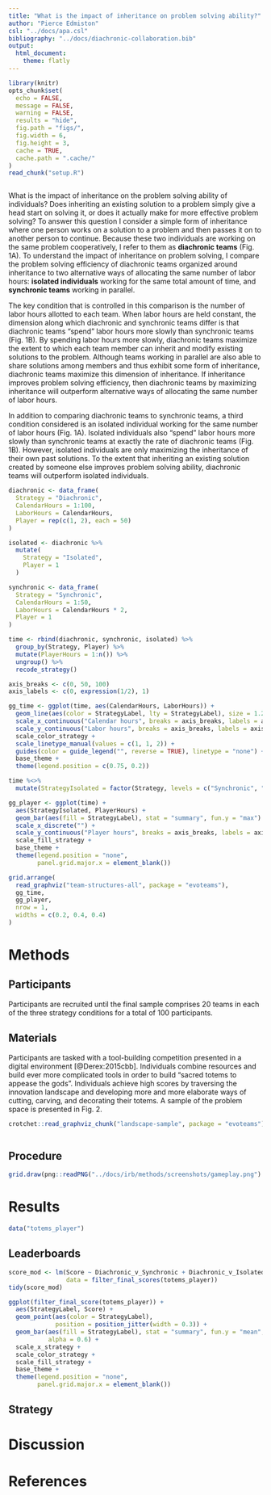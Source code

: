 ```yaml
---
title: "What is the impact of inheritance on problem solving ability?"
author: "Pierce Edmiston"
csl: "../docs/apa.csl"
bibliography: "../docs/diachronic-collaboration.bib"
output:
  html_document:
    theme: flatly
---
```


```r
library(knitr)
opts_chunk$set(
  echo = FALSE,
  message = FALSE,
  warning = FALSE,
  results = "hide",
  fig.path = "figs/",
  fig.width = 6,
  fig.height = 3,
  cache = TRUE,
  cache.path = ".cache/"
)
read_chunk("setup.R")
```

```r
```

What is the impact of inheritance on the problem solving ability of individuals? Does inheriting an existing solution to a problem simply give a head start on solving it, or does it actually make for more effective problem solving? To answer this question I consider a simple form of inheritance where one person works on a solution to a problem and then passes it on to another person to continue. Because these two individuals are working on the same problem cooperatively, I refer to them as **diachronic teams** (Fig. 1A). To understand the impact of inheritance on problem solving, I compare the problem solving efficiency of diachronic teams organized around inheritance to two alternative ways of allocating the same number of labor hours: **isolated individuals** working for the same total amount of time, and **synchronic teams** working in parallel.

The key condition that is controlled in this comparison is the number of labor hours allotted to each team. When labor hours are held constant, the dimension along which diachronic and synchronic teams differ is that diachronic teams “spend” labor hours more slowly than synchronic teams (Fig. 1B). By spending labor hours more slowly, diachronic teams maximize the extent to which each team member can inherit and modify existing solutions to the problem. Although teams working in parallel are also able to share solutions among members and thus exhibit some form of inheritance, diachronic teams maximize this dimension of inheritance. If inheritance improves problem solving efficiency, then diachronic teams by maximizing inheritance will outperform alternative ways of allocating the same number of labor hours.

In addition to comparing diachronic teams to synchronic teams, a third condition considered is an isolated individual working for the same number of labor hours (Fig. 1A). Isolated individuals also “spend” labor hours more slowly than synchronic teams at exactly the rate of diachronic teams (Fig. 1B). However, isolated individuals are only maximizing the inheritance of their own past solutions. To the extent that inheriting an existing solution created by someone else improves problem solving ability, diachronic teams will outperform isolated individuals.

```r
diachronic <- data_frame(
  Strategy = "Diachronic",
  CalendarHours = 1:100,
  LaborHours = CalendarHours,
  Player = rep(c(1, 2), each = 50)
)

isolated <- diachronic %>%
  mutate(
    Strategy = "Isolated",
    Player = 1
  )

synchronic <- data_frame(
  Strategy = "Synchronic",
  CalendarHours = 1:50,
  LaborHours = CalendarHours * 2,
  Player = 1
)

time <- rbind(diachronic, synchronic, isolated) %>%
  group_by(Strategy, Player) %>%
  mutate(PlayerHours = 1:n()) %>%
  ungroup() %>%
  recode_strategy()

axis_breaks <- c(0, 50, 100)
axis_labels <- c(0, expression(1/2), 1)

gg_time <- ggplot(time, aes(CalendarHours, LaborHours)) +
  geom_line(aes(color = StrategyLabel, lty = StrategyLabel), size = 1.2) +
  scale_x_continuous("Calendar hours", breaks = axis_breaks, labels = axis_labels) +
  scale_y_continuous("Labor hours", breaks = axis_breaks, labels = axis_labels) +
  scale_color_strategy +
  scale_linetype_manual(values = c(1, 1, 2)) +
  guides(color = guide_legend("", reverse = TRUE), linetype = "none") +
  base_theme +
  theme(legend.position = c(0.75, 0.2))

time %<>%
  mutate(StrategyIsolated = factor(Strategy, levels = c("Synchronic", "Diachronic", "Isolated")))

gg_player <- ggplot(time) +
  aes(StrategyIsolated, PlayerHours) +
  geom_bar(aes(fill = StrategyLabel), stat = "summary", fun.y = "max") +
  scale_x_discrete("") +
  scale_y_continuous("Player hours", breaks = axis_breaks, labels = axis_labels) +
  scale_fill_strategy +
  base_theme +
  theme(legend.position = "none",
        panel.grid.major.x = element_blank())

grid.arrange(
  read_graphviz("team-structures-all", package = "evoteams"),
  gg_time,
  gg_player,
  nrow = 1,
  widths = c(0.2, 0.4, 0.4)
)
```

# Methods

## Participants

Participants are recruited until the final sample comprises 20 teams in each of the three strategy conditions for a total of 100 participants.

## Materials

Participants are tasked with a tool-building competition presented in a digital environment [@Derex:2015cbb]. Individuals combine resources and build ever more complicated tools in order to build "sacred totems to appease the gods". Individuals achieve high scores by traversing the innovation landscape and developing more and more elaborate ways of cutting, carving, and decorating their totems. A sample of the problem space is presented in Fig. 2. 


```r
crotchet::read_graphviz_chunk("landscape-sample", package = "evoteams")
```

```r
```

## Procedure

```r
grid.draw(png::readPNG("../docs/irb/methods/screenshots/gameplay.png") %>% rasterGrob())
```

# Results

```r
data("totems_player")
```

## Leaderboards

```r
score_mod <- lm(Score ~ Diachronic_v_Synchronic + Diachronic_v_Isolated,
                data = filter_final_scores(totems_player))
tidy(score_mod)
```

```r
ggplot(filter_final_score(totems_player)) +
  aes(StrategyLabel, Score) +
  geom_point(aes(color = StrategyLabel),
             position = position_jitter(width = 0.3)) +
  geom_bar(aes(fill = StrategyLabel), stat = "summary", fun.y = "mean",
           alpha = 0.6) +
  scale_x_strategy +
  scale_color_strategy +
  scale_fill_strategy +
  base_theme +
  theme(legend.position = "none",
        panel.grid.major.x = element_blank())
```

## Strategy

# Discussion

# References
